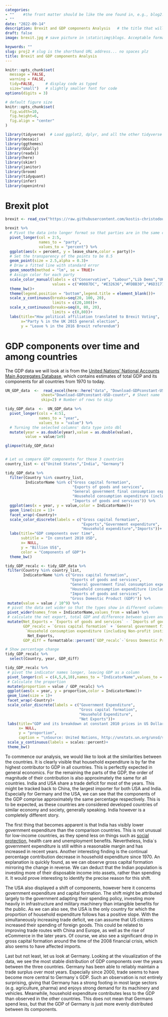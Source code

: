 ```yaml
---
categories:  
- ""    #the front matter should be like the one found in, e.g., blog2.md. It cannot be like the normal Rmd we used
- ""
date: "2022-09-14"
description: Brexit and GDP components Analysis   # the title that will show up once someone gets to this page
draft: false
image: brexit.jpg # save picture in \static\img\blogs. Acceptable formats= jpg, jpeg, or png . Your iPhone pics wont work

keywords: ""
slug: proj2 # slug is the shorthand URL address... no spaces plz
title: Brexit and GDP components Analysis
---
```


```r
knitr::opts_chunk$set(
  message = FALSE, 
  warning = FALSE, 
  tidy=FALSE,     # display code as typed
  size="small")   # slightly smaller font for code
options(digits = 3)

# default figure size
knitr::opts_chunk$set(
  fig.width=10, 
  fig.height=6,
  fig.align = "center"
)
```

```r
library(tidyverse)  # Load ggplot2, dplyr, and all the other tidyverse packages
library(mosaic)
library(ggthemes)
library(GGally)
library(readxl)
library(here)
library(skimr)
library(janitor)
library(broom)
library(tidyquant)
library(infer)
library(openintro)
```

# Brexit plot


```r
brexit <- read_csv("https://raw.githubusercontent.com/kostis-christodoulou/am01/master/data/brexit_results.csv")
```

```r

brexit %>% 
  # Pivot the data into longer format so that parties are in the same column
  pivot_longer(col = 2:5,
               names_to = "party",
               values_to = "percent") %>% 
  ggplot(aes(x = percent, y = leave_share,color = party))+
  # Set the transparency of the points to be 0.5
  geom_point(size = 2.5,alpha = 0.3)+
  # Draw a fitted line with standard error
  geom_smooth(method = "lm", se = TRUE)+
  # Assign color for each party
  scale_color_manual(labels = c("Conservative", "Labour","Lib Dems","UKIP"),
                     values = c("#0087DC", "#E32636","#FDBB30","#6D3177")) +
  theme_bw()+
  theme(legend.position = "bottom",legend.title = element_blank())+
  scale_y_continuous(breaks=seq(20, 100, 20),
                     limits = c(20,100))+
  scale_x_continuous(breaks=seq(0, 80, 20),
                     limits = c(0,80))+
  labs(title="How political affiliation translated to Brexit Voting",
       x="Party % in the UK 2015 general election",
       y = "Leave % in the 2016 Brexit referendum")

```

# GDP components over time and among countries

The GDP data we will look at is from the [United Nations' National Accounts Main Aggregates Database](https://unstats.un.org/unsd/snaama/Downloads), which contains estimates of total GDP and its components for all countries from 1970 to today.

```r

UN_GDP_data  <-  read_excel(here::here("data", "Download-GDPconstant-USD-countries.xls"), # Excel filename
                sheet="Download-GDPconstant-USD-countr", # Sheet name
                skip=2) # Number of rows to skip

```


```r

tidy_GDP_data  <-  UN_GDP_data %>%
  pivot_longer(cols = 4:51,
               names_to = "year",
               values_to = "value") %>% 
  # Turning the selected columns' data type into dbl
  mutate(year = as.double(year),value = as.double(value),
         value = value/1e9)

glimpse(tidy_GDP_data)


# Let us compare GDP components for these 3 countries
country_list <- c("United States","India", "Germany")

```

```r

tidy_GDP_data %>% 
  filter(Country %in% country_list,
         IndicatorName %in% c("Gross capital formation",
                              "Exports of goods and services",
                              "General government final consumption expenditure",
                              "Household consumption expenditure (including Non-profit institutions serving households)",
                              "Imports of goods and services")) %>% 
  ggplot(aes(x = year, y = value,color = IndicatorName))+
  geom_line(size = 1)+
  facet_wrap(~Country)+
  scale_color_discrete(labels = c("Gross capital formation", 
                                  "Exports","Government expenditure",
                                  "Household expenditure","Imports"))+
  labs(title="GDP components over time",
       subtitle = "In constant 2010 USD",
       x= NULL,
       y = "Billion US$",
       color = "Components of GDP")+
  theme_bw()

```


```r

tidy_GDP_recalc <- tidy_GDP_data %>% 
 filter(Country %in% country_list,
        IndicatorName %in% c("Gross capital formation",
                             "Exports of goods and services",
                             "General government final consumption expenditure",
                             "Household consumption expenditure (including Non-profit institutions serving households)",
                             "Imports of goods and services",
                             "Gross Domestic Product (GDP)")) %>% 
 mutate(value = value / 10^9) %>% 
 # pivot the data set wider so that the types show in different columns
 pivot_wider(names_from = IndicatorName,values_from = value) %>% 
 # calculate the net export, total GDP and difference between given and calculated GDP
 mutate(Net_Exports = `Exports of goods and services` - `Imports of goods and services`,
        GDP_recalc = `Gross capital formation` + `General government final consumption expenditure`+
         `Household consumption expenditure (including Non-profit institutions serving households)`+
          Net_Exports,
        GDP_diff = formattable::percent(`GDP_recalc`-`Gross Domestic Product (GDP)`)/`GDP_recalc`)

# Show percentage change
tidy_GDP_recalc %>% 
  select(Country, year, GDP_diff)

tidy_GDP_recalc %>% 
 # pivot the indicator names longer, leaving GDP as a column
 pivot_longer(col = c(4,5,6,10),names_to = "IndicatorName",values_to = "value") %>% 
 # Calculate the proportion
 mutate(proportion = value / GDP_recalc) %>% 
 ggplot(aes(x = year, y = proportion,color = IndicatorName))+
 geom_line(size = 1)+
 facet_wrap(~Country)+
 scale_color_discrete(labels = c("Government Expenditure",
                                 "Gross capital formation",
                                 "Household Expenditure",
                                 "Net Exports"))+
 labs(title="GDP and its breakdown at constant 2010 prices in US Dollars",
      x= NULL,
      y = "proportion",
      caption = "\nSource: United Nations, http://unstats.un.org/unsd/snaama/Downloads",color = NULL)+
 scale_y_continuous(labels = scales::percent)+
 theme_bw()

```

To commence our analysis, we would like to look at the similarities between the countries. It is clearly visible that household expenditure is by far the highest contributor to GDP in all countries. This is perfectly expected in general economics. For the remaining the parts of the GDP, the order of magnitude of their contribution is also approximately the same for all countries. India and USA share a trade deficit for most of the years. This might be tracked back to China, the largest importer for both USA and India. Especially for Germany and the USA, we can see that the components of the GDP comprise approximately the same percentage respectively. This is to be expected, as these countries are considered developed countries of similar economy and society, generally speaking. India however is a completely different story. 

The first thing that becomes apparent is that India has visibly lower government expenditure than the comparison countries. This is not unusual for low-income countries, as they spend less on things such as [social protection](https://ourworldindata.org/government-spending#recent-data-on-the-size-of-governments), health care and unemployment benefits. Nevertheless, India´s government expenditure is still within a reasonable margin and has increased in recent years. Another interesting finding is the continual percentage contribution decrease in household expenditure since 1970. An explanation is quickly found, as we can observe gross capital formation mirroring the change in reverse. We can deduct that the Indian population is investing more of their disposable income into assets, rather than spending it. It would prove interesting to identify the precise reason for this shift.

The USA also displayed a shift of components, however here it concerns government expenditure and capital formation. The shift might be attributed largely to the government adapting their spending policy, investing more heavily in infrastructure and military machinery than intangible benefits for the public. As we can also see, the USA is the only country for which the proportion of household expenditure follows has a positive slope. With the simultaneously increasing trade deficit, we can assume that US citizens increased their spending of foreign goods. This could be related to improving trade routes with China and Europe, as well as the rise of eCommerce in the later years. Of course, we also see a significant drop in gross capital formation around the time of the 2008 financial crisis, which also seems to have affected imports.

Last but not least, let us look at Germany. Looking at the visualization of the data, we see the most stable distribution of GDP components over the years between the three countries. Germany has been able to reliably maintain a trade surplus over most years. Especially since 2000, trade seems to have become more central to Germany´s GDP. Such an observation is not entirely surprising, giving that Germany has a strong footing in most large sectors (e.g. agriculture, pharma) and enjoys strong demand for its machinery and vehicles. Meanwhile, household expenditure contributes less to the GDP than observed in the other countries. This does not mean that Germans spend less, but that the GDP of Germany is just more evenly distributed between its components.

